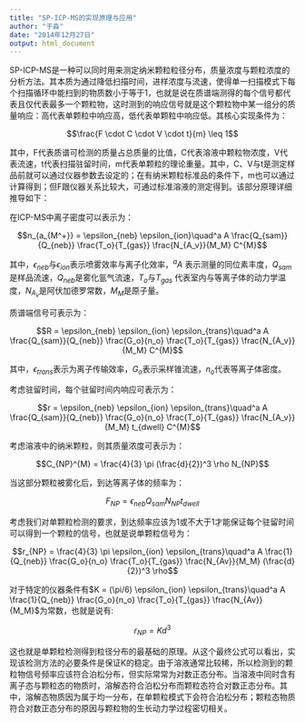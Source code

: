 ```yaml
---
title: "SP-ICP-MS的实现原理与应用"
author: "于淼"
date: "2014年12月27日"
output: html_document
---
```


SP-ICP-MS是一种可以同时用来测定纳米颗粒粒径分布，质量浓度与颗粒浓度的分析方法。其本质为通过降低扫描时间，进样浓度与流速，使得单一扫描模式下每个扫描循环中能扫到的物质数小于等于1，也就是说在质谱端测得的每个信号都代表且仅代表最多一个颗粒物，这时测到的响应信号就是这个颗粒物中某一组分的质量响应：高代表单颗粒中响应高，低代表单颗粒中响应低。其核心实现条件为：

$$\frac{F \cdot C \cdot V \cdot t}{m} \leq 1$$

其中，F代表质谱可检测的质量占总质量的比值，C代表溶液中颗粒物浓度，V代表流速，t代表扫描驻留时间，m代表单颗粒的理论重量。其中，C、V与t是测定样品前就可以通过仪器参数去设定的；在有纳米颗粒标准品的条件下，m也可以通过计算得到；但F跟仪器关系比较大，可通过标准溶液的测定得到。该部分原理详细推导如下：

在ICP-MS中离子密度可以表示为：

$$n_{a_{M^+}} = \epsilon_{neb} \epsilon_{ion}\quad^a A \frac{Q_{sam}}{Q_{neb}} \frac{T_o}{T_{gas}} \frac{N_{A_v}}{M_M} C^{M}$$

其中，$\epsilon_{neb}$与$\epsilon_{ion}$表示喷雾效率与离子化效率，$^a A$ 表示测量的同位素丰度，$Q_{sam}$ 是样品流速，$Q_{neb}$是雾化氩气流速，$T_o$与$T_{gas}$ 代表室内与等离子体的动力学温度，$N_{A_v}$是阿伏加德罗常数，$M_M$是原子量。

质谱端信号可表示为：

$$R = \epsilon_{neb} \epsilon_{ion} \epsilon_{trans}\quad^a A \frac{Q_{sam}}{Q_{neb}} \frac{G_o}{n_o} \frac{T_o}{T_{gas}} \frac{N_{A_v}}{M_M} C^{M}$$

其中，$\epsilon_{trans}$表示为离子传输效率，$G_o$表示采样锥流速，$n_o$代表等离子体密度。

考虑驻留时间，每个驻留时间内响应可表示为：

$$r = \epsilon_{neb} \epsilon_{ion} \epsilon_{trans}\quad^a A \frac{Q_{sam}}{Q_{neb}} \frac{G_o}{n_o} \frac{T_o}{T_{gas}} \frac{N_{A_v}}{M_M} t_{dwell} C^{M}$$

考虑溶液中的纳米颗粒，则其质量浓度可表示为：

$$C_{NP}^{M} = \frac{4}{3} \pi (\frac{d}{2})^3 \rho N_{NP}$$

当这部分颗粒被雾化后，到达等离子体的频率为：

$$F_{NP} = \epsilon_{neb} Q_{sam} N_{NP} t_{dwell}$$

考虑我们对单颗粒检测的要求，到达频率应该为1或不大于1才能保证每个驻留时间可以得到一个颗粒的信号，也就是说单颗粒信号为：

$$r_{NP} = \frac{4}{3} \pi \epsilon_{ion} \epsilon_{trans}\quad^a A \frac{1}{Q_{neb}} \frac{G_o}{n_o} \frac{T_o}{T_{gas}} \frac{N_{Av}}{M_M} (\frac{d}{2})^3 \rho$$

对于特定的仪器条件有$K = (\pi/6) \epsilon_{ion} \epsilon_{trans}\quad^a A \frac{1}{Q_{neb}} \frac{G_o}{n_o} \frac{T_o}{T_{gas}} \frac{N_{Av}}{M_M}$为常数，也就是说有:

$$r_{NP} = K d^3$$

这也就是单颗粒检测得到粒径分布的最基础的原理。从这个最终公式可以看出，实现该检测方法的必要条件是保证K的稳定。由于溶液通常比较稀，所以检测到的颗粒物信号频率应该符合泊松分布，但实际常常为对数正态分布。当溶液中同时含有离子态与颗粒态的物质时，溶解态符合泊松分布而颗粒态符合对数正态分布。其中，溶解态物质因为属于均一分布，在单颗粒模式下会符合泊松分布；颗粒态物质符合对数正态分布的原因与颗粒物的生长动力学过程密切相关。

